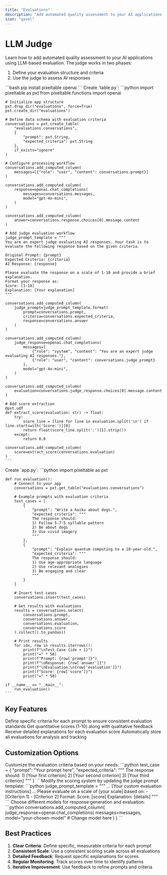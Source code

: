 ```yaml
---
title: "Evaluations"
description: "Add automated quality assessment to your AI applications using LLM-based evaluation"
icon: "gavel"
---
```


# LLM Judge

Learn how to add automated quality assessment to your AI applications using LLM-based evaluation. The judge works in two phases:
1. Define your evaluation structure and criteria
2. Use the judge to assess AI responses

<Steps>
  <Step title="Install Dependencies">
    ```bash
    pip install pixeltable openai
    ```
  </Step>

  <Step title="Define Your Evaluation Structure" icon="scale-balanced">
    Create `table.py`:
    ```python
    import pixeltable as pxt
    from pixeltable.functions import openai

    # Initialize app structure
    pxt.drop_dir("evaluations", force=True)
    pxt.create_dir("evaluations")

    # Define data schema with evaluation criteria
    conversations = pxt.create_table(
        "evaluations.conversations", 
        {
            "prompt": pxt.String,
            "expected_criteria": pxt.String
        }, 
        if_exists="ignore"
    )

    # Configure processing workflow
    conversations.add_computed_column(
        messages=[{"role": "user", "content": conversations.prompt}]
    )

    conversations.add_computed_column(
        response=openai.chat_completions(
            messages=conversations.messages,
            model="gpt-4o-mini",
        )
    )

    conversations.add_computed_column(
        answer=conversations.response.choices[0].message.content
    )

    # Add judge evaluation workflow
    judge_prompt_template = """
    You are an expert judge evaluating AI responses. Your task is to evaluate the following response based on the given criteria.

    Original Prompt: {prompt}
    Expected Criteria: {criteria}
    AI Response: {response}

    Please evaluate the response on a scale of 1-10 and provide a brief explanation.
    Format your response as:
    Score: [1-10]
    Explanation: [Your explanation]
    """

    conversations.add_computed_column(
        judge_prompt=judge_prompt_template.format(
            prompt=conversations.prompt,
            criteria=conversations.expected_criteria,
            response=conversations.answer
        )
    )

    conversations.add_computed_column(
        judge_response=openai.chat_completions(
            messages=[
                {"role": "system", "content": "You are an expert judge evaluating AI responses."},
                {"role": "user", "content": conversations.judge_prompt}
            ],
            model="gpt-4o-mini",
        )
    )

    conversations.add_computed_column(
        evaluation=conversations.judge_response.choices[0].message.content
    )

    # Add score extraction
    @pxt.udf
    def extract_score(evaluation: str) -> float:
        try:
            score_line = [line for line in evaluation.split('\n') if line.startswith('Score:')][0]
            return float(score_line.split(':')[1].strip())
        except:
            return 0.0

    conversations.add_computed_column(
        score=extract_score(conversations.evaluation)
    )
    ```
  </Step>

  <Step title="Use Your Judge" icon="play">
    Create `app.py`:
    ```python
    import pixeltable as pxt

    def run_evaluation():
        # Connect to your app
        conversations = pxt.get_table("evaluations.conversations")

        # Example prompts with evaluation criteria
        test_cases = [
            {
                "prompt": "Write a haiku about dogs.",
                "expected_criteria": """
                The response should:
                1) Follow 5-7-5 syllable pattern
                2) Be about dogs
                3) Use vivid imagery
                """
            },
            {
                "prompt": "Explain quantum computing to a 10-year-old.",
                "expected_criteria": """
                The response should:
                1) Use age-appropriate language
                2) Use relevant analogies
                3) Be engaging and clear
                """
            }
        ]

        # Insert test cases
        conversations.insert(test_cases)

        # Get results with evaluations
        results = conversations.select(
            conversations.prompt,
            conversations.answer,
            conversations.evaluation,
            conversations.score
        ).collect().to_pandas()

        # Print results
        for idx, row in results.iterrows():
            print(f"\nTest Case {idx + 1}")
            print("=" * 50)
            print(f"Prompt: {row['prompt']}")
            print(f"\nResponse: {row['answer']}")
            print(f"\nEvaluation:\n{row['evaluation']}")
            print(f"Score: {row['score']}")
            print("=" * 50)

    if __name__ == "__main__":
        run_evaluation()
    ```
  </Step>
</Steps>

## Key Features

<CardGroup cols={1}>
  <Card title="Structured Evaluation" icon="list-check">
    Define specific criteria for each prompt to ensure consistent evaluation standards
  </Card>
  <Card title="Numerical Scoring" icon="star">
    Get quantitative scores (1-10) along with qualitative feedback
  </Card>
  <Card title="Detailed Feedback" icon="comment">
    Receive detailed explanations for each evaluation score
  </Card>
  <Card title="Persistent Storage" icon="database">
    Automatically store all evaluations for analysis and tracking
  </Card>
</CardGroup>

## Customization Options

<AccordionGroup>
  <Accordion title="Evaluation Criteria" icon="list">
    Customize the evaluation criteria based on your needs:
    ```python
    test_case = {
        "prompt": "Your prompt here",
        "expected_criteria": """
        The response should:
        1) [Your first criterion]
        2) [Your second criterion]
        3) [Your third criterion]
        """
    }
    ```
  </Accordion>

  <Accordion title="Scoring System" icon="star">
    Modify the scoring system by updating the judge prompt template:
    ```python
    judge_prompt_template = """
    ... [Your custom evaluation instructions] ...
    Please evaluate on a scale of [your scale] based on:
    - [Criterion 1]
    - [Criterion 2]
    Format: 
    Score: [score]
    Explanation: [details]
    """
    ```
  </Accordion>

  <Accordion title="Model Selection" icon="robot">
    Choose different models for response generation and evaluation:
    ```python
    conversations.add_computed_column(
        judge_response=openai.chat_completions(
            messages=messages,
            model="your-chosen-model"  # Change model here
        )
    )
    ```
  </Accordion>
</AccordionGroup>

## Best Practices

1. **Clear Criteria**: Define specific, measurable criteria for each prompt
2. **Consistent Scale**: Use a consistent scoring scale across all evaluations
3. **Detailed Feedback**: Request specific explanations for scores
4. **Regular Monitoring**: Track scores over time to identify patterns
5. **Iterative Improvement**: Use feedback to refine prompts and criteria
